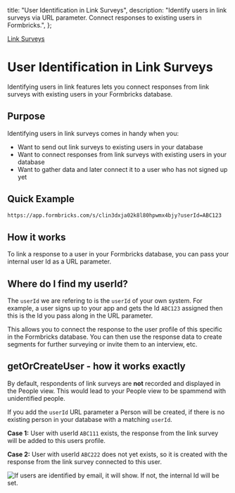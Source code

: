 

  title: "User Identification in Link Surveys",
  description:
    "Identify users in link surveys via URL parameter. Connect responses to existing users in Formbricks.",
};

[Link Surveys]()

# User Identification in Link Surveys

Identifying users in link features lets you connect responses from link surveys with existing users in your Formbricks database.

## Purpose

Identifying users in link surveys comes in handy when you:

- Want to send out link surveys to existing users in your database
- Want to connect responses from link surveys with existing users in your database
- Want to gather data and later connect it to a user who has not signed up yet

## Quick Example

<CodeGroup title="User Identification Example">

```txt
https://app.formbricks.com/s/clin3dxja02k8l80hpwmx4bjy?userId=ABC123
```

</CodeGroup>

## How it works

To link a response to a user in your Formbricks database, you can pass your internal user Id as a URL parameter.

## Where do I find my userId?

The `userId` we are refering to is the `userId` of your own system. For example, a user signs up to your app and gets the Id `ABC123` assigned then this is the Id you pass along in the URL parameter.

This allows you to connect the response to the user profile of this specific in the Formbricks database. You can then use the response data to create segments for further surveying or invite them to an interview, etc.

## getOrCreateUser - how it works exactly

By default, respondents of link surveys are **not** recorded and displayed in the People view. This would lead to your People view to be spammend with unidentified people.

If you add the `userId` URL parameter a Person will be created, if there is no existing person in your database with a matching `userId`.

**Case 1:** User with userId `ABC111` exists, the response from the link survey will be added to this users profile.

**Case 2:** User with userId `ABC222` does not yet exists, so it is created with the response from the link survey connected to this user.

<Image
  src={PeopleView}
  alt="If users are identified by email, it will show. If not, the internal Id will be set."
  quality="100"
  className="rounded-lg"
/>
